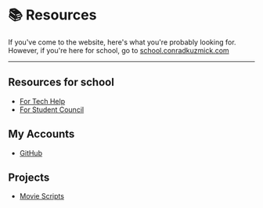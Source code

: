 
<title>Resources - conradkuzmick.com</title>

<Layout>

# 📚 Resources

If you've come to the website, here's what you're probably looking for. However, if you're here for school, go to [school.conradkuzmick.com]()

---

## Resources for school

- [For Tech Help](resources/tech-help/)
- [For Student Council](https://sites.google.com/cpsd.us/rauc-council/)

## My Accounts

- [GitHub](https://github.com/ckuzmick/)

## Projects

- [Movie Scripts](/projects/movie-scripts/)

</Layout>